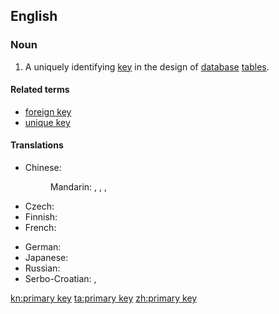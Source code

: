 ==English==

{{wikipedia}}

===Noun===
{{en-noun|head=[[primary]] [[key]]}}

# {{databases}} A uniquely identifying [[key]] in the design of [[database]] [[table]]s.

====Related terms====
* [[foreign key]]
* [[unique key]]

====Translations====
{{trans-top|key in database table}}
* Chinese:
*: Mandarin: {{t|cmn|主鍵|sc=Hani}}, {{t|cmn|主键|tr=zhǔjiàn|sc=Hani}}, {{t|cmn|主碼|sc=Hani}}, {{t|cmn|主码|tr=zhǔmǎ|sc=Hani}}
* Czech: {{t-|cs|primární klíč|m}}
* Finnish: {{t-|fi|pääavain}}
* French: {{t+|fr|clé primaire|f}}
{{trans-mid}}
* German: {{t|de|Primärschlüssel|m}}
* Japanese: {{t|ja|主キー|tr=shu-kī|sc=Jpan}}
* Russian: {{t|ru|первичный ключ|m|tr=pervíčnyj ključ|sc=Cyrl}}
* Serbo-Croatian: {{t-|sh|primarni ključ|m}}, {{t|sh|примарни кључ|m}}
{{trans-bottom}}

[[kn:primary key]]
[[ta:primary key]]
[[zh:primary key]]